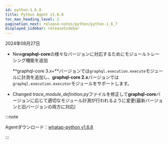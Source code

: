 ```yaml
---
id: python-1_6_8
title: Python Agent v1.6.8
toc_max_heading_level: 2
pagination_next: release-notes/python/python-1_6_7
displayed_sidebar: releaseSidebar
---
```


2024年08月27日

- <Status priority='1'>New</Status>**graphql-core**の様々なバージョンに対応するためにモジュールトレーシング機能を追加

  **graphql-core 3.x+**バージョンでは`graphql.execution.execute`モジュールに計測を追加し、**graphql-core 2.x**バージョンでは`graphql.execution.executor`モジュールをサポートします。

- <Status priority='1'>Changed</Status> *trace_module_definition.py*ファイルを修正して**graphql-core**バージョンに応じて適切なモジュール計測が行われるように変更(最新バージョンと旧バージョンの両方に対応)

:::note

Agentダウンロード：[whatap-python v1.6.8](https://pypi.org/project/whatap-python/1.6.8/)

:::
